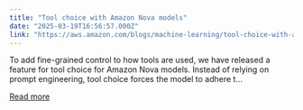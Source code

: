 ```yaml
---
title: "Tool choice with Amazon Nova models"
date: "2025-03-19T16:56:57.000Z"
link: "https://aws.amazon.com/blogs/machine-learning/tool-choice-with-amazon-nova-models/"
---
```


To add fine-grained control to how tools are used, we have released a feature for tool choice for Amazon Nova models. Instead of relying on prompt engineering, tool choice forces the model to adhere t...

[Read more](https://aws.amazon.com/blogs/machine-learning/tool-choice-with-amazon-nova-models/)
